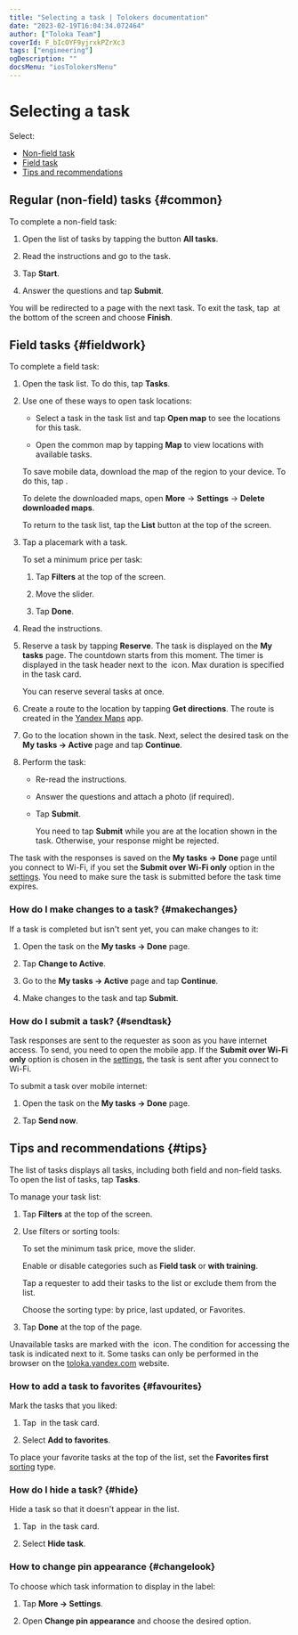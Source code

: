 ```yaml
---
title: "Selecting a task | Tolokers documentation"
date: "2023-02-19T16:04:34.072464"
author: ["Toloka Team"]
coverId: F_bIcOYF9yjrxkPZrXc3
tags: ["engineering"]
ogDescription: ""
docsMenu: "iosTolokersMenu"
---
```


# Selecting a task

Select:

* [Non-field task](#non-walk)
* [Field task](#walk)
* [Tips and recommendations](#android-list)

## Regular (non-field) tasks {#common}

To complete a non-field task:

1. Open the list of tasks by tapping the button **All tasks**.

1. Read the instructions and go to the task.

1. Tap **Start**.

1. Answer the questions and tap **Submit**.

You will be redirected to a page with the next task. To exit the task, tap <img src="https://tlk-infra-front.azureedge.net/portal-static/uploaded/images/1676733323602/1676733323602_original_svg.svg" alt="" /> at the bottom of the screen and choose **Finish**.

## Field tasks {#fieldwork}

To complete a field task:

1. Open the task list. To do this, tap **Tasks**.

1. Use one of these ways to open task locations:

    * Select a task in the task list and tap **Open map** to see the locations for this task.

    * Open the common map by tapping **Map** to view locations with available tasks.

    <Note mode="tip" title="Tip">

    To save mobile data, download the map of the region to your device. To do this, tap <img src="https://tlk-infra-front.azureedge.net/portal-static/uploaded/images/1676448782111/1676448782111_original_png.png" alt="" />.

    To delete the downloaded maps, open **More** → **Settings** → **Delete downloaded maps**.

    </Note>

    To return to the task list, tap the **List** button at the top of the screen.

1. Tap a placemark with a task.

    To set a minimum price per task:

    1. Tap **Filters** at the top of the screen.

    1. Move the slider.

    1. Tap **Done**.

1. Read the instructions.

1. Reserve a task by tapping **Reserve**. The task is displayed on the **My tasks** page. The countdown starts from this moment. The timer is displayed in the task header next to the <img src="https://tlk-infra-front.azureedge.net/portal-static/uploaded/images/1676733320837/1676733320837_original_svg.svg" alt="" /> icon. Max duration is specified in the task card.

    You can reserve several tasks at once.

1. Create a route to the location by tapping **Get directions**. The route is created in the [Yandex Maps](https://itunes.apple.com/us/app/yandex-maps/id313877526) app.

1. Go to the location shown in the task. Next, select the desired task on the **My tasks → Active** page and tap **Continue**.

1. Perform the task:

    * Re-read the instructions.

    * Answer the questions and attach a photo (if required).

    * Tap **Submit**.

        <Note mode="warning" title="Warning">

        You need to tap **Submit** while you are at the location shown in the task. Otherwise, your response might be rejected.

        </Note>

The task with the responses is saved on the **My tasks → Done** page until you connect to Wi-Fi, if you set the **Submit over Wi-Fi only** option in the [settings](../settings). You need to make sure the task is submitted before the task time expires.

### How do I make changes to a task? {#makechanges}

If a task is completed but isn't sent yet, you can make changes to it:

1. Open the task on the **My tasks → Done** page.

1. Tap **Change to Active**.

1. Go to the **My tasks → Active** page and tap **Continue**.

1. Make changes to the task and tap **Submit**.

### How do I submit a task? {#sendtask}

Task responses are sent to the requester as soon as you have internet access. To send, you need to open the mobile app. If the **Submit over Wi-Fi only** option is chosen in the [settings](../settings), the task is sent after you connect to Wi-Fi.

To submit a task over mobile internet:

1. Open the task on the **My tasks → Done** page.

1. Tap **Send now**.

## Tips and recommendations {#tips}

The list of tasks displays all tasks, including both field and non-field tasks. To open the list of tasks, tap **Tasks**.

To manage your task list:

1. Tap **Filters** at the top of the screen.

1. Use filters or sorting tools:

    <Definition title="Task price">

    To set the minimum task price, move the slider.

    </Definition>

    <Definition title="Task categories">

    Enable or disable categories such as **Field task** or **with training**.

    </Definition>

    <Definition title="Requesters">

    Tap a requester to add their tasks to the list or exclude them from the list.

    </Definition>

    <Definition title="Sorting">

    Choose the sorting type: by price, last updated, or Favorites.

    </Definition>

1. Tap **Done** at the top of the page.

Unavailable tasks are marked with the <img src="https://tlk-infra-front.azureedge.net/portal-static/uploaded/images/1676733315411/1676733315411_original_svg.svg" alt="" /> icon. The condition for accessing the task is indicated next to it. Some tasks can only be performed in the browser on the [toloka.yandex.com](http://toloka.yandex.com/) website.

### How to add a task to favorites {#favourites}

Mark the tasks that you liked:

1. Tap <img src="https://tlk-infra-front.azureedge.net/portal-static/uploaded/images/1676733323602/1676733323602_original_svg.svg" alt="" /> in the task card.

2. Select **Add to favorites**.

To place your favorite tasks at the top of the list, set the **Favorites first** [sorting](#android-list/list-settings-ios) type.

### How do I hide a task? {#hide}

Hide a task so that it doesn't appear in the list.

1. Tap <img src="https://tlk-infra-front.azureedge.net/portal-static/uploaded/images/1676733323602/1676733323602_original_svg.svg" alt="" /> in the task card.

1. Select **Hide task**.

### How to change pin appearance {#changelook}

To choose which task information to display in the label:

1. Tap **More → Settings**.

1. Open **Change pin appearance** and choose the desired option.
